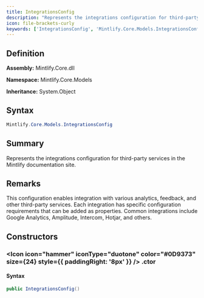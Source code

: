 ```yaml
---
title: IntegrationsConfig
description: "Represents the integrations configuration for third-party services in the Mintlify documentation site."
icon: file-brackets-curly
keywords: ['IntegrationsConfig', 'Mintlify.Core.Models.IntegrationsConfig', 'Mintlify.Core.Models', 'class', 'System.Object']
---
```


## Definition

**Assembly:** Mintlify.Core.dll

**Namespace:** Mintlify.Core.Models

**Inheritance:** System.Object

## Syntax

```csharp
Mintlify.Core.Models.IntegrationsConfig
```

## Summary

Represents the integrations configuration for third-party services in the Mintlify documentation site.

## Remarks

This configuration enables integration with various analytics, feedback, and other third-party
            services. Each integration has specific configuration requirements that can be added as properties.
            Common integrations include Google Analytics, Amplitude, Intercom, Hotjar, and others.

## Constructors

### <Icon icon="hammer" iconType="duotone" color="#0D9373" size={24} style={{ paddingRight: '8px' }} />  .ctor

#### Syntax

```csharp
public IntegrationsConfig()
```

